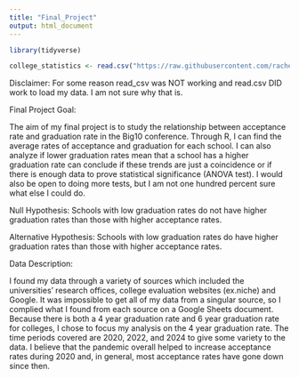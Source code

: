 ```yaml
---
title: "Final_Project"
output: html_document
---
```


```r
library(tidyverse)
```

```r
college_statistics <- read.csv("https://raw.githubusercontent.com/rachelbrock/jour405_spring/refs/heads/main/project/Final%20Project%20Data%20-%20Sheet1%20(1).csv")
```
Disclaimer: For some reason read_csv was NOT working and read.csv DID work to load my data. I am not sure why that is.

Final Project Goal:

The aim of my final project is to study the relationship between acceptance rate and graduation rate in the Big10 conference. Through R, I can find the average rates of acceptance and graduation for each school. I can also analyze if lower graduation rates mean that a school has a higher graduation rate can conclude if these trends are just a coincidence or if there is enough data to prove statistical significance (ANOVA test). I would also be open to doing more tests, but I am not one hundred percent sure what else I could do. 

Null Hypothesis: Schools with low graduation rates do not have higher graduation rates than those with higher acceptance rates.

Alternative Hypothesis: Schools with low graduation rates do have higher graduation rates than those with higher acceptance rates.

Data Description:

I found my data through a variety of sources which included the universities' research offices, college evaluation websites (ex.niche) and Google. It was impossible to get all of my data from a singular source, so I complied what I found from each source on a Google Sheets document. Because there is both a 4 year graduation rate and 6 year graduation rate for colleges, I chose to focus my analysis on the 4 year graduation rate. The time periods covered are 2020, 2022, and 2024 to give some variety to the data. I believe that the pandemic overall helped to increase acceptance rates during 2020 and, in general, most acceptance rates have gone down since then. 
